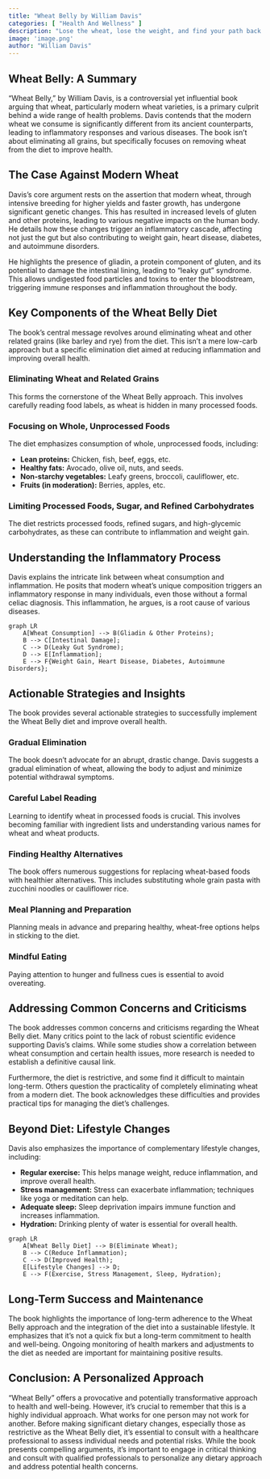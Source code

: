 ```yaml
---
title: "Wheat Belly by William Davis"
categories: [ "Health And Wellness" ]
description: "Lose the wheat, lose the weight, and find your path back to health"
image: 'image.png'
author: "William Davis"
---
```

## Wheat Belly: A Summary

"Wheat Belly," by William Davis, is a controversial yet influential book arguing that wheat, particularly modern wheat varieties, is a primary culprit behind a wide range of health problems.  Davis contends that the modern wheat we consume is significantly different from its ancient counterparts, leading to inflammatory responses and various diseases.  The book isn't about eliminating all grains, but specifically focuses on removing wheat from the diet to improve health.

## The Case Against Modern Wheat

Davis's core argument rests on the assertion that modern wheat, through intensive breeding for higher yields and faster growth, has undergone significant genetic changes. This has resulted in increased levels of gluten and other proteins, leading to various negative impacts on the human body.  He details how these changes trigger an inflammatory cascade, affecting not just the gut but also contributing to weight gain, heart disease, diabetes, and autoimmune disorders.

He highlights the presence of gliadin, a protein component of gluten, and its potential to damage the intestinal lining, leading to "leaky gut" syndrome. This allows undigested food particles and toxins to enter the bloodstream, triggering immune responses and inflammation throughout the body.

##  Key Components of the Wheat Belly Diet

The book's central message revolves around eliminating wheat and other related grains (like barley and rye) from the diet.  This isn't a mere low-carb approach but a specific elimination diet aimed at reducing inflammation and improving overall health.  

###  Eliminating Wheat and Related Grains

This forms the cornerstone of the Wheat Belly approach.  This involves carefully reading food labels, as wheat is hidden in many processed foods.  

###  Focusing on Whole, Unprocessed Foods

The diet emphasizes consumption of whole, unprocessed foods, including:

*   **Lean proteins:**  Chicken, fish, beef, eggs, etc.
*   **Healthy fats:**  Avocado, olive oil, nuts, and seeds.
*   **Non-starchy vegetables:**  Leafy greens, broccoli, cauliflower, etc.
*   **Fruits (in moderation):** Berries, apples, etc.

###  Limiting Processed Foods, Sugar, and Refined Carbohydrates

The diet restricts processed foods, refined sugars, and high-glycemic carbohydrates, as these can contribute to inflammation and weight gain.

##  Understanding the Inflammatory Process

Davis explains the intricate link between wheat consumption and inflammation. He posits that modern wheat's unique composition triggers an inflammatory response in many individuals, even those without a formal celiac diagnosis. This inflammation, he argues, is a root cause of various diseases.


```mermaid
graph LR
    A[Wheat Consumption] --> B(Gliadin & Other Proteins);
    B --> C[Intestinal Damage];
    C --> D(Leaky Gut Syndrome);
    D --> E[Inflammation];
    E --> F{Weight Gain, Heart Disease, Diabetes, Autoimmune Disorders};
```

##  Actionable Strategies and Insights

The book provides several actionable strategies to successfully implement the Wheat Belly diet and improve overall health.

###  Gradual Elimination

The book doesn't advocate for an abrupt, drastic change.  Davis suggests a gradual elimination of wheat, allowing the body to adjust and minimize potential withdrawal symptoms.

###  Careful Label Reading

Learning to identify wheat in processed foods is crucial.  This involves becoming familiar with ingredient lists and understanding various names for wheat and wheat products.

###  Finding Healthy Alternatives

The book offers numerous suggestions for replacing wheat-based foods with healthier alternatives.  This includes substituting whole grain pasta with zucchini noodles or cauliflower rice.

###  Meal Planning and Preparation

Planning meals in advance and preparing healthy, wheat-free options helps in sticking to the diet.

###  Mindful Eating

Paying attention to hunger and fullness cues is essential to avoid overeating.

##  Addressing Common Concerns and Criticisms

The book addresses common concerns and criticisms regarding the Wheat Belly diet.  Many critics point to the lack of robust scientific evidence supporting Davis’s claims. While some studies show a correlation between wheat consumption and certain health issues, more research is needed to establish a definitive causal link.

Furthermore, the diet is restrictive, and some find it difficult to maintain long-term.  Others question the practicality of completely eliminating wheat from a modern diet.  The book acknowledges these difficulties and provides practical tips for managing the diet's challenges.

##  Beyond Diet: Lifestyle Changes

Davis also emphasizes the importance of complementary lifestyle changes, including:

*   **Regular exercise:** This helps manage weight, reduce inflammation, and improve overall health.
*   **Stress management:** Stress can exacerbate inflammation; techniques like yoga or meditation can help.
*   **Adequate sleep:**  Sleep deprivation impairs immune function and increases inflammation.
*   **Hydration:**  Drinking plenty of water is essential for overall health.

```mermaid
graph LR
    A[Wheat Belly Diet] --> B(Eliminate Wheat);
    B --> C(Reduce Inflammation);
    C --> D(Improved Health);
    E[Lifestyle Changes] --> D;
    E --> F(Exercise, Stress Management, Sleep, Hydration);
```

##  Long-Term Success and Maintenance

The book highlights the importance of long-term adherence to the Wheat Belly approach and the integration of the diet into a sustainable lifestyle.  It emphasizes that it's not a quick fix but a long-term commitment to health and well-being.  Ongoing monitoring of health markers and adjustments to the diet as needed are important for maintaining positive results.


##  Conclusion: A Personalized Approach

"Wheat Belly" offers a provocative and potentially transformative approach to health and well-being. However, it's crucial to remember that this is a highly individual approach. What works for one person may not work for another.  Before making significant dietary changes, especially those as restrictive as the Wheat Belly diet, it's essential to consult with a healthcare professional to assess individual needs and potential risks.  While the book presents compelling arguments, it’s important to engage in critical thinking and consult with qualified professionals to personalize any dietary approach and address potential health concerns.

